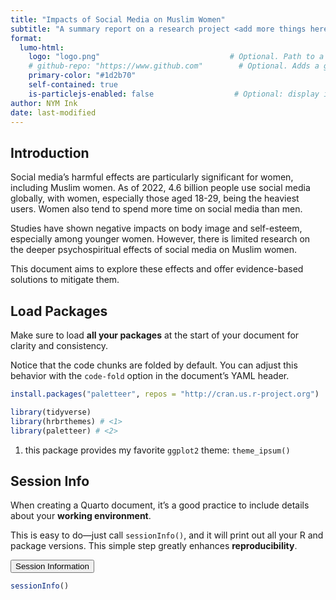 ```yaml
---
title: "Impacts of Social Media on Muslim Women"
subtitle: "A summary report on a research project <add more things here>"
format:
  lumo-html: 
    logo: "logo.png"                             # Optional. Path to a logo displayed above the title
    # github-repo: "https://www.github.com"        # Optional. Adds a github corner at the top right
    primary-color: "#1d2b70"
    self-contained: true
    is-particlejs-enabled: false                  # Optional: display interactive particles in the document header
author: NYM Ink
date: last-modified
---
```


## Introduction

Social media's harmful effects are particularly significant for women, including Muslim women. As of 2022, 4.6 billion people use social media globally, with women, especially those aged 18-29, being the heaviest users. Women also tend to spend more time on social media than men. 

Studies have shown negative impacts on body image and self-esteem, especially among younger women. However, there is limited research on the deeper psychospiritual effects of social media on Muslim women. 

This document aims to explore these effects and offer evidence-based solutions to mitigate them.


## Load Packages

Make sure to load **all your packages** at the start of your document for clarity and consistency.

Notice that the code chunks are folded by default. You can adjust this behavior with the `code-fold` option in the document's YAML header.


```r
install.packages("paletteer", repos = "http://cran.us.r-project.org")

library(tidyverse) 
library(hrbrthemes) # <1>
library(paletteer) # <2>

```

1. this package provides my favorite `ggplot2` theme: `theme_ipsum()`


## Session Info

When creating a Quarto document, it's a good practice to include details about your **working environment**. 

This is easy to do—just call `sessionInfo()`, and it will print out all your R and package versions. This simple step greatly enhances **reproducibility**.


<button type="button" data-bs-toggle="collapse" data-bs-target="#collapseOne" >Session Information</button><div id="collapseOne" class="accordion-collapse collapse"><div>


```r
sessionInfo()
```

</div></div>


